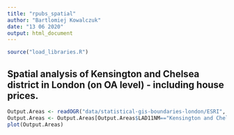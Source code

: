 ```yaml
---
title: "rpubs_spatial"
author: "Bartlomiej Kowalczuk"
date: "13 06 2020"
output: html_document
---
```



```r
source("load_libraries.R")
```

## Spatial analysis of Kensington and Chelsea district in London (on OA level) - including house prices.

```r
Output.Areas <- readOGR("data/statistical-gis-boundaries-london/ESRI", "OA_2011_London_gen_MHW")
Output.Areas <- Output.Areas[Output.Areas$LAD11NM=="Kensington and Chelsea",]
plot(Output.Areas)
```
